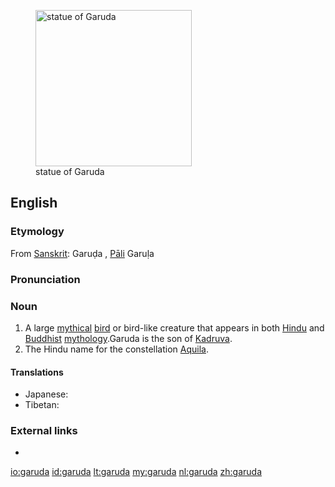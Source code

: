 [[File:Belur Garuda.jpg|thumb|right|250px|statue of Garuda]]
==English==

===Etymology===
From [[w:Sanskrit|Sanskrit]]: Garuḍa {{l|sa|गरुड}}, [[w:Pali|Pāli]] Garuḷa

===Pronunciation===
{{rfp|lang=en}}

===Noun===
{{en-noun}}

# A large [[mythical]] [[bird]] or bird-like creature that appears in both [[w:Hindu mythology|Hindu]] and [[w:Buddhist mythology|Buddhist]] [[w:mythology|mythology]].Garuda is the son of [[Kadruva]].
# The Hindu name for the constellation [[Aquila]].

====Translations====
{{trans-top|large mythical bird in Hindu and Buddhist mythology}}
* Japanese: {{t|ja|ガルダ|tr=garuda|sc=Jpan}}
* Tibetan: {{t|bo|ཁྱུང|tr=khyung}}
{{trans-mid}}
{{trans-bottom}}

{{trans-top|Hindu name for the constellation ''Aquila''}}
{{trans-mid}}
{{trans-bottom}}

===External links===
* {{pedia}}

[[io:garuda]]
[[id:garuda]]
[[lt:garuda]]
[[my:garuda]]
[[nl:garuda]]
[[zh:garuda]]